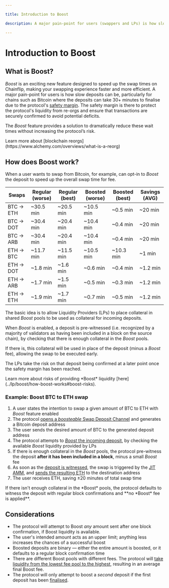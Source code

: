 ```yaml
---

title: Introduction to Boost

description: A major pain-point for users (swappers and LPs) is how slow deposits can be, particularly for slow chains such as Bitcoin where the deposits can take 30+ minutes.

---
```



# Introduction to Boost

## What is Boost?

*Boost* is an exciting new feature designed to speed up the swap times on Chainflip, making your swapping experience faster and more efficient.
A major pain-point for users is how slow deposits can be, particularly for chains such as Bitcoin where the deposits can take 30+ minutes to finalise due to the protocol's [safety margin](../concepts/validator-network/ingress-witnessing-deposits#the-witness-process). 
The safety margin is there to protect the protocol's liquidity from re-orgs and ensure that transactions are securely confirmed to avoid potential deficits. 

The *Boost* feature provides a solution to dramatically reduce these wait times without increasing the protocol’s risk.

<Callout type="info">
Learn more about [blockchain reorgs](https://www.alchemy.com/overviews/what-is-a-reorg)
</Callout>

## How does Boost work?

When a user wants to swap from Bitcoin, for example, can opt-in to *Boost* the deposit to speed up the overall swap time for fee.

| Swaps | Regular (worse) | Regular (best) | Boosted (worse) | Boosted (best) | Savings (AVG) |
| --- | --- | --- | --- | --- | --- |
| BTC → ETH | ~30.5 min | ~20.5 min | ~10.5 min | ~0.5 min | ~20 min |
| BTC → DOT | ~30.4 min | ~20.4 min | ~10.4 min | ~0.4 min | ~20 min |
| BTC → ARB | ~30.4 min | ~20.4 min | ~10.4 min | ~0.4 min | ~20 min |
| ETH → BTC | ~11.7 min | ~11.5 min | ~10.5 min | ~10.3 min | ~1 min |
| ETH → DOT | ~1.8 min | ~1.6 min | ~0.6 min | ~0.4 min | ~1.2 min |
| ETH → ARB | ~1.7 min | ~1.5 min | ~0.5 min | ~0.3 min | ~1.2 min |
| ETH → ETH | ~1.9 min | ~1.7 min | ~0.7 min | ~0.5 min | ~1.2 min |


The basic idea is to allow Liquidity Providers (LPs) to place collateral in shared *Boost* pools to be used as collateral for incoming deposits.

When *Boost* is enabled, a deposit is pre-witnessed (i.e. recognized by a majority of validators as having
been included in a block on the source chain), by checking that there is enough collateral in
the *Boost* pools.

If there is, this collateral will be used in place of the deposit (minus a *Boost* fee), allowing the 
swap to be executed early.

The LPs take the risk on that deposit being confirmed at a later point once the safety margin
has been reached.

<Callout type="info">
Learn more about risks of providing *Boost* liquidity [here](../lp/boost/how-boost-works#boost-risks).
</Callout>

### Example: Boost BTC to ETH swap

1. A user states the intention to swap a given amount of BTC to ETH with *Boost* feature enabled
2. The protocol [opens a *boosteable* Swap Deposit Channel](../concepts/swaps-amm/deposit-channels-and-brokers#opening-deposit-channels) and generates a Bitcoin deposit address
3. The user sends the desired amount of BTC to the generated deposit address
3. The protocol attempts to [*Boost* the incoming deposit](../lp/boost/how-boost-works#boosting-a-deposit), by checking the available *Boost* liquidity provided by LPs
4. If there is enough collateral in the *Boost* pools, the protocol pre-witness the deposit **after it has been included in a block**, minus a small *Boost* fee
5. As soon as the [deposit is witnessed](../concepts/validator-network/ingress-witnessing-deposits#witnessing), the swap is triggered by the [JIT AMM](../concepts/swaps-amm/just-in-time-amm-protocol), and [sends the resulting ETH](../concepts/validator-network/egress-broadcasting-funds) to the destination address
6. The user receives ETH, saving ±20 minutes of total swap time

<Callout type="warning">
If there isn't enough collateral in the *Boost* pools, the protocol defaults to witness the deposit with regular block confirmations and **no *Boost* fee is applied**.
</Callout>

## Considerations

- The protocol will attempt to Boost *any* amount sent after one block confirmation, if Boost liquidity is available.
- The user's intended amount acts as an upper limit; anything less increases the chances of a successful boost
- Boosted deposits are binary — either the entire amount is boosted, or it defaults to a regular block confirmation time
- There are different Boost pools with different fees. The protocol will [take liquidity from the lowest fee pool to the highest](../lp/boost/how-boost-works#example), resulting in an average final Boost fee.
- The protocol will only attempt to boost a *second* deposit if the first deposit has been [finalised](../concepts/validator-network/ingress-witnessing-deposits#the-witness-process).